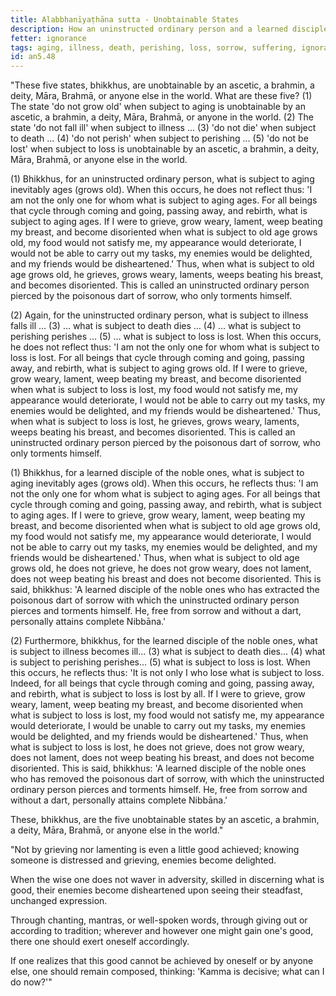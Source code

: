 ```yaml
---
title: Alabbhanīyaṭhāna sutta - Unobtainable States
description: How an uninstructed ordinary person and a learned disciple of the noble ones respond to the five unobtainable states of aging, illness, death, perishing, and loss.
fetter: ignorance
tags: aging, illness, death, perishing, loss, sorrow, suffering, ignorance, wisdom, an, an5
id: an5.48
---
```


"These five states, bhikkhus, are unobtainable by an ascetic, a brahmin, a deity, Māra, Brahmā, or anyone else in the world. What are these five? (1) The state 'do not grow old' when subject to aging is unobtainable by an ascetic, a brahmin, a deity, Māra, Brahmā, or anyone in the world. (2) The state 'do not fall ill' when subject to illness ... (3) 'do not die' when subject to death ... (4) 'do not perish' when subject to perishing ... (5) 'do not be lost' when subject to loss is unobtainable by an ascetic, a brahmin, a deity, Māra, Brahmā, or anyone else in the world.

(1) Bhikkhus, for an uninstructed ordinary person, what is subject to aging inevitably ages (grows old). When this occurs, he does not reflect thus: 'I am not the only one for whom what is subject to aging ages. For all beings that cycle through coming and going, passing away, and rebirth, what is subject to aging ages. If I were to grieve, grow weary, lament, weep beating my breast, and become disoriented when what is subject to old age grows old, my food would not satisfy me, my appearance would deteriorate, I would not be able to carry out my tasks, my enemies would be delighted, and my friends would be disheartened.' Thus, when what is subject to old age grows old, he grieves, grows weary, laments, weeps beating his breast, and becomes disoriented. This is called an uninstructed ordinary person pierced by the poisonous dart of sorrow, who only torments himself.

(2) Again, for the uninstructed ordinary person, what is subject to illness falls ill … (3) … what is subject to death dies … (4) … what is subject to perishing perishes … (5) … what is subject to loss is lost. When this occurs, he does not reflect thus: 'I am not the only one for whom what is subject to loss is lost. For all beings that cycle through coming and going, passing away, and rebirth, what is subject to aging grows old. If I were to grieve, grow weary, lament, weep beating my breast, and become disoriented when what is subject to loss is lost, my food would not satisfy me, my appearance would deteriorate, I would not be able to carry out my tasks, my enemies would be delighted, and my friends would be disheartened.' Thus, when what is subject to loss is lost, he grieves, grows weary, laments, weeps beating his breast, and becomes disoriented. This is called an uninstructed ordinary person pierced by the poisonous dart of sorrow, who only torments himself.

(1) Bhikkhus, for a learned disciple of the noble ones, what is subject to aging inevitably ages (grows old). When this occurs, he reflects thus: 'I am not the only one for whom what is subject to aging ages. For all beings that cycle through coming and going, passing away, and rebirth, what is subject to aging ages. If I were to grieve, grow weary, lament, weep beating my breast, and become disoriented when what is subject to old age grows old, my food would not satisfy me, my appearance would deteriorate, I would not be able to carry out my tasks, my enemies would be delighted, and my friends would be disheartened.' Thus, when what is subject to old age grows old, he does not grieve, he does not grow weary, does not lament, does not weep beating his breast and does not become disoriented. This is said, bhikkhus: 'A learned disciple of the noble ones who has extracted the poisonous dart of sorrow with which the uninstructed ordinary person pierces and torments himself. He, free from sorrow and without a dart, personally attains complete Nibbāna.'

(2) Furthermore, bhikkhus, for the learned disciple of the noble ones, what is subject to illness becomes ill... (3) what is subject to death dies... (4) what is subject to perishing perishes... (5) what is subject to loss is lost. When this occurs, he reflects thus: 'It is not only I who lose what is subject to loss. Indeed, for all beings that cycle through coming and going, passing away, and rebirth, what is subject to loss is lost by all. If I were to grieve, grow weary, lament, weep beating my breast, and become disoriented when what is subject to loss is lost, my food would not satisfy me, my appearance would deteriorate, I would be unable to carry out my tasks, my enemies would be delighted, and my friends would be disheartened.' Thus, when what is subject to loss is lost, he does not grieve, does not grow weary, does not lament, does not weep beating his breast, and does not become disoriented. This is said, bhikkhus: 'A learned disciple of the noble ones who has removed the poisonous dart of sorrow, with which the uninstructed ordinary person pierces and torments himself. He, free from sorrow and without a dart, personally attains complete Nibbāna.'

These, bhikkhus, are the five unobtainable states by an ascetic, a brahmin, a deity, Māra, Brahmā, or anyone else in the world."

"Not by grieving nor lamenting
is even a little good achieved;
knowing someone is distressed and grieving,
enemies become delighted.

When the wise one does not waver in adversity,
skilled in discerning what is good,
their enemies become disheartened
upon seeing their steadfast, unchanged expression.

Through chanting, mantras, or well-spoken words,
through giving out or according to tradition;
wherever and however one might gain one's good,
there one should exert oneself accordingly.

If one realizes that this good
cannot be achieved by oneself or by anyone else,
one should remain composed,
thinking: 'Kamma is decisive; what can I do now?'"
